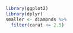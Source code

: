 ```r
library(ggplot2)
library(dplyr)
smaller <- diamonds %>%
  filter(carat <= 2.5)
```                               